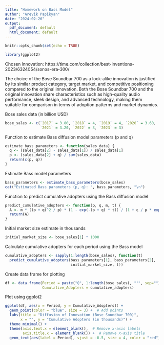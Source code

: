 ```yaml
---
title: "Homework on Bass Model"
author: "Arevik Papikyan"
date: "2024-02-26"
output:
  pdf_document: default
  html_document: default
---
```


```r
knitr::opts_chunk$set(echo = TRUE)
```

```r
library(ggplot2)
```

Chosen Innovation: https://time.com/collection/best-inventions-2023/6324054/sonos-era-300/

The choice of the Bose Soundbar 700 as a look-alike innovation is justified by its similar product category, target market, and competitive positioning compared to the original innovation. Both the Bose Soundbar 700 and the original innovation share characteristics such as high-quality audio performance, sleek design, and advanced technology, making them suitable for comparison in terms of adoption patterns and market dynamics.
\vspace{1cm}

Bose sales data (in billion USD)
```r
bose_sales <- c(`2017` = 3.80, `2018` = 4, `2019` = 4, `2020` = 3.60,
                `2021` = 3.20, `2022` = 3, `2023` = 3)
```

Function to estimate Bass diffusion model parameters (p and q)
```r
estimate_bass_parameters <- function(sales_data) {
  q <- (sales_data[2] - sales_data[1]) / sales_data[1]
  p <- (sales_data[2] + q) / sum(sales_data)
  return(c(p, q))
}
```

Estimate Bass model parameters
```r
bass_parameters <- estimate_bass_parameters(bose_sales)
cat("Estimated Bass parameters (p, q): ", bass_parameters, "\n")
```
Function to predict cumulative adopters using the Bass diffusion model
```r
predict_cumulative_adopters <- function(p, q, m, t) {
  A <- m * ((p + q)^2 / p) * (1 - exp(-(p + q) * t)) / (1 + q / p * exp(-(p + q) * t))^2
  return(A)
}
```

Initial market size estimate in thousands
```r
initial_market_size <- bose_sales[1] * 1000
```

Calculate cumulative adopters for each period using the Bass model
```r
cumulative_adopters <- sapply(1:length(bose_sales), function(t)
  predict_cumulative_adopters(bass_parameters[1], bass_parameters[2],
                              initial_market_size, t))
```

Create data frame for plotting
```r
df <- data.frame(Period = paste("Q", 1:length(bose_sales), "'", sep=""),
                 Cumulative_Adopters = cumulative_adopters)
```

Plot using ggplot2
```r
ggplot(df, aes(x = Period, y = Cumulative_Adopters)) +
  geom_point(color = "blue", size = 3) +  # Add points
  labs(title = "Diffusion of Innovation (Bose Soundbar 700)",
       x = "", y = "Cumulative Adopters (in thousands)") +
  theme_minimal() +
  theme(axis.text.x = element_blank(),  # Remove x-axis labels
        axis.title.x = element_blank()) +  # Remove x-axis title
  geom_text(aes(label = Period), vjust = -0.5, size = 4, color = "red")
```






